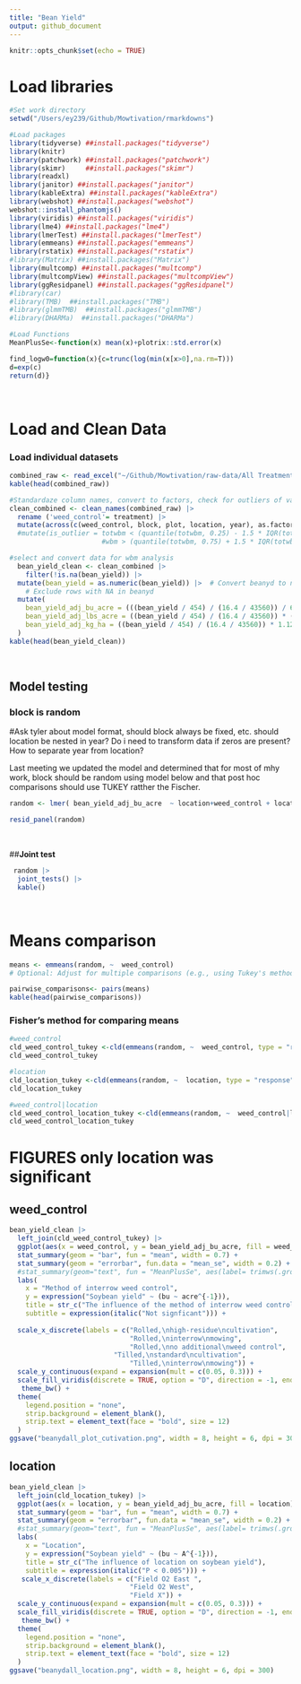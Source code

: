 ```yaml
---
title: "Bean Yield"
output: github_document
---
```


```r
knitr::opts_chunk$set(echo = TRUE)
```

# **Load libraries**


```r
#Set work directory
setwd("/Users/ey239/Github/Mowtivation/rmarkdowns")

#Load packages 
library(tidyverse) ##install.packages("tidyverse")
library(knitr)
library(patchwork) ##install.packages("patchwork")
library(skimr)     ##install.packages("skimr")
library(readxl)
library(janitor) ##install.packages("janitor")
library(kableExtra) ##install.packages("kableExtra")
library(webshot) ##install.packages("webshot")
webshot::install_phantomjs()
library(viridis) ##install.packages("viridis")
library(lme4) ##install.packages("lme4")
library(lmerTest) ##install.packages("lmerTest")
library(emmeans) ##install.packages("emmeans")
library(rstatix) ##install.packages("rstatix")
#library(Matrix) ##install.packages("Matrix")
library(multcomp) ##install.packages("multcomp")
library(multcompView) ##install.packages("multcompView")
library(ggResidpanel) ##install.packages("ggResidpanel")
#library(car)
#library(TMB)  ##install.packages("TMB")
#library(glmmTMB)  ##install.packages("glmmTMB")
#library(DHARMa)  ##install.packages("DHARMa")

#Load Functions
MeanPlusSe<-function(x) mean(x)+plotrix::std.error(x)

find_logw0=function(x){c=trunc(log(min(x[x>0],na.rm=T)))
d=exp(c)
return(d)}
```

<br>

# **Load and Clean Data**

### **Load individual datasets**

``` r
combined_raw <- read_excel("~/Github/Mowtivation/raw-data/All Treatments/combined_raw.xlsx")
kable(head(combined_raw))

```



```r


#Standardaze column names, convert to factors, check for outliers of variable**
clean_combined <- clean_names(combined_raw) |>  
  rename ('weed_control'= treatment) |> 
  mutate(across(c(weed_control, block, plot, location, year), as.factor)) #|> 
  #mutate(is_outlier = totwbm < (quantile(totwbm, 0.25) - 1.5 * IQR(totwbm)) |
                       #wbm > (quantile(totwbm, 0.75) + 1.5 * IQR(totwbm)))

#select and convert data for wbm analysis
  bean_yield_clean <- clean_combined |>  
    filter(!is.na(bean_yield)) |>
  mutate(bean_yield = as.numeric(bean_yield)) |>  # Convert beanyd to numeric
    # Exclude rows with NA in beanyd
  mutate(
    bean_yield_adj_bu_acre = (((bean_yield / 454) / (16.4 / 43560)) / 60) * ((100 - 0.00001) / (100 - 14)),
    bean_yield_adj_lbs_acre = ((bean_yield / 454) / (16.4 / 43560)) * ((100 - 0.00001) / (100 - 14)),
    bean_yield_adj_kg_ha = ((bean_yield / 454) / (16.4 / 43560)) * 1.12085 * ((100 - 0.00001) / (100 - 14))
  )
kable(head(bean_yield_clean)) 
```
<br>


## **Model testing**

### **block is random**
#Ask tyler about model format, should block always be fixed, etc. should location be nested in year? Do i need to transform data if zeros are present? How to separate year from location? 

Last meeting we updated the model and determined that for most of mhy work, block should be random using model below and that post hoc comparisons should use TUKEY ratther the Fischer. 

```r
random <- lmer( bean_yield_adj_bu_acre  ~ location+weed_control + location:weed_control +(1|location:block) , data =  bean_yield_clean)

resid_panel(random)
```

<br>

##**Joint test**
```r
 random |> 
  joint_tests() |> 
  kable()  
```

<br>

# **Means comparison**
```r
means <- emmeans(random, ~  weed_control)
# Optional: Adjust for multiple comparisons (e.g., using Tukey's method)

pairwise_comparisons<- pairs(means) 
kable(head(pairwise_comparisons))
```

### **Fisher's method for comparing means**

```r
#weed_control
cld_weed_control_tukey <-cld(emmeans(random, ~  weed_control, type = "response"), Letters = letters, sort = TRUE, reversed=TRUE)
cld_weed_control_tukey
```


```r
#location
cld_location_tukey <-cld(emmeans(random, ~  location, type = "response"), Letters = letters, sort = TRUE, reversed=TRUE)
cld_location_tukey
```
```r
#weed_control|location
cld_weed_control_location_tukey <-cld(emmeans(random, ~  weed_control|location, type = "response"), Letters = letters, sort = TRUE, reversed=TRUE)
cld_weed_control_location_tukey
```
# **FIGURES** only location was significant

## **weed_control**

```r
bean_yield_clean |> 
  left_join(cld_weed_control_tukey) |> 
  ggplot(aes(x = weed_control, y = bean_yield_adj_bu_acre, fill = weed_control)) +
  stat_summary(geom = "bar", fun = "mean", width = 0.7) +
  stat_summary(geom = "errorbar", fun.data = "mean_se", width = 0.2) +
  #stat_summary(geom="text", fun = "MeanPlusSe", aes(label= trimws(.group)),size=6.5,vjust=-0.5) +
  labs(
    x = "Method of interrow weed control",
    y = expression("Soybean yield" ~ (bu ~ acre^{-1})),
    title = str_c("The influence of the method of interrow weed control on soybean yield"),
    subtitle = expression(italic("Not signficant"))) +
  
  scale_x_discrete(labels = c("Rolled,\nhigh-residue\ncultivation",
                              "Rolled,\ninterrow\nmowing",
                              "Rolled,\nno additional\nweed control",
                          "Tilled,\nstandard\ncultivation",
                              "Tilled,\ninterrow\nmowing")) +
  scale_y_continuous(expand = expansion(mult = c(0.05, 0.3))) +
  scale_fill_viridis(discrete = TRUE, option = "D", direction = -1, end = 0.9, begin = 0.1) +
   theme_bw() +
  theme(
    legend.position = "none",
    strip.background = element_blank(),
    strip.text = element_text(face = "bold", size = 12)
  )
ggsave("beanydall_plot_cutivation.png", width = 8, height = 6, dpi = 300)
```

## **location**

```r
bean_yield_clean |> 
  left_join(cld_location_tukey) |> 
  ggplot(aes(x = location, y = bean_yield_adj_bu_acre, fill = location)) +
  stat_summary(geom = "bar", fun = "mean", width = 0.7) +
  stat_summary(geom = "errorbar", fun.data = "mean_se", width = 0.2) +
  #stat_summary(geom="text", fun = "MeanPlusSe", aes(label= trimws(.group)),size=6.5,vjust=-0.5) +
  labs(
    x = "Location",
    y = expression("Soybean yield" ~ (bu ~ A^{-1})),
    title = str_c("The influence of location on soybean yield"),
    subtitle = expression(italic("P < 0.005"))) +
   scale_x_discrete(labels = c("Field O2 East ",
                              "Field O2 West",
                              "Field X")) +
  scale_y_continuous(expand = expansion(mult = c(0.05, 0.3))) +
  scale_fill_viridis(discrete = TRUE, option = "D", direction = -1, end = 0.9, begin = 0.1) +
   theme_bw() +
  theme(
    legend.position = "none",
    strip.background = element_blank(),
    strip.text = element_text(face = "bold", size = 12)
  )
ggsave("beanydall_location.png", width = 8, height = 6, dpi = 300)
```